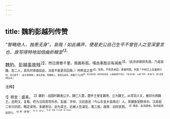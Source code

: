 ```yaml
---
---
---
```

title: 魏豹彭越列传赞
---



*“智略绝人，独患无身”。哀哉！如此痛声，便是史公自己生平不曾告人之至深里言也，故写得特地加倍曲折粮至<sup>1】。*

魏豹、彭越虽故贱<sup>2】，然已席卷千里，南面称孤，喋血乘胜日有闻矣<sup>3】。（此亦非欲抑先扬，乃是说魏、彭二人，其先时体面如此，决是不能更忍囚辱。）怀畔逆之意<sup>4】，及败，不死而虏囚，身被刑戮，何哉？中材已上且羞其行<sup>5】，况王者乎！（此方是顿挫。）彼无异故，智略绝人，独患无身耳。得摄尺寸之柄<sup>6】，其云蒸龙变，欲有所会其度，以故幽囚而不辞云。（“彼无异故”，以故“不辞”。两“故”字，真乃深深体贴出来。）

<sup>注释】

<sup>1】秾至：盛美。
<sup>2】魏豹：战国时魏诸公子。魏亡入楚，楚怀王使复魏地，立为魏王。从项羽入关，被封为西魏王。后附汉，复叛，终为汉将周苛所杀。彭越：字仲，汉初昌邑（今山东金乡县西北）人。常捕鱼钜野泽中。汉高祖二年归刘邦，略定梁地，多建奇功，封为梁王。后被人告谋反，夷三族。故贱：旧时贫贱。
<sup>3】喋血：血流適地。指杀敌溅血而行。
<sup>4】畔：通“叛”。
<sup>5】巳：同“以”。
<sup>6】摄：掌握。尺寸之柄：喻一丝权力。
